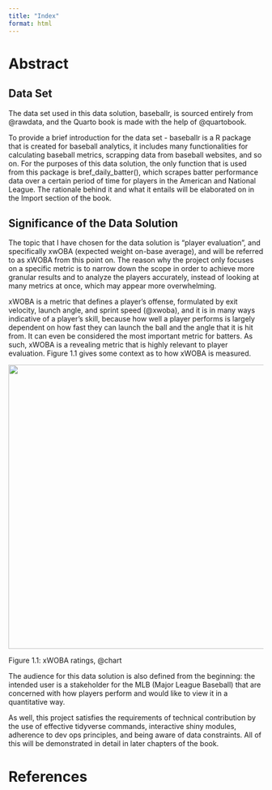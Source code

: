 ```yaml
---
title: "Index"
format: html
---
```


# Abstract

## Data Set

The data set used in this data solution, baseballr, is sourced entirely from @rawdata, and the Quarto book is made with the help of @quartobook.

To provide a brief introduction for the data set - baseballr is a R package that is created for baseball analytics, it includes many functionalities for calculating baseball metrics, scrapping data from baseball websites, and so on. For the purposes of this data solution, the only function that is used from this package is bref_daily_batter(), which scrapes batter performance data over a certain period of time for players in the American and National League. The rationale behind it and what it entails will be elaborated on in the Import section of the book.

## Significance of the Data Solution

The topic that I have chosen for the data solution is "player evaluation", and specifically xwOBA (expected weight on-base average), and will be referred to as xWOBA from this point on. The reason why the project only focuses on a specific metric is to narrow down the scope in order to achieve more granular results and to analyze the players accurately, instead of looking at many metrics at once, which may appear more overwhelming.

xWOBA is a metric that defines a player's offense, formulated by exit velocity, launch angle, and sprint speed (@xwoba), and it is in many ways indicative of a player's skill, because how well a player performs is largely dependent on how fast they can launch the ball and the angle that it is hit from. It can even be considered the most important metric for batters. As such, xWOBA is a revealing metric that is highly relevant to player evaluation. Figure 1.1 gives some context as to how xWOBA is measured.

![](images/clipboard-1470756386.png){width="560"}

Figure 1.1: xWOBA ratings, @chart

The audience for this data solution is also defined from the beginning: the intended user is a stakeholder for the MLB (Major League Baseball) that are concerned with how players perform and would like to view it in a quantitative way.

As well, this project satisfies the requirements of technical contribution by the use of effective tidyverse commands, interactive shiny modules, adherence to dev ops principles, and being aware of data constraints. All of this will be demonstrated in detail in later chapters of the book.

# References
